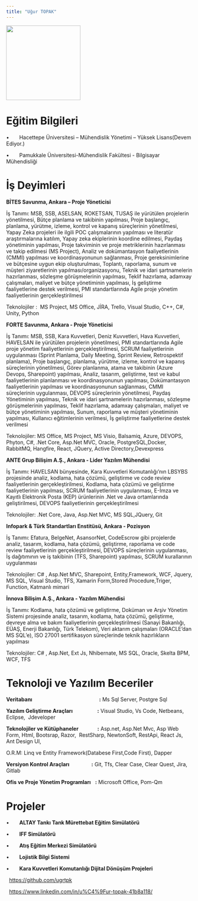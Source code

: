 ```yaml
---
title: "Uğur TOPAK"
---
```


![](/assets/images/ugur_topak.jpg){fig-align="center" width="201"}

# Eğitim Bilgileri

•       Hacettepe Üniversitesi – Mühendislik Yönetimi – Yüksek Lisans(Devem Ediyor.)

•       Pamukkale Üniversitesi-Mühendislik Fakültesi - Bilgisayar Mühendisliği 

# İş Deyimleri

**BİTES Savunma, Ankara – Proje Yöneticisi**  

İş Tanımı: MSB, SSB, ASELSAN, ROKETSAN, TUSAŞ ile yürütülen projelerin yönetilmesi, Bütçe planlama ve takibinin yapılması, Proje başlangıç, planlama, yürütme, izleme, kontrol ve kapanış süreçlerinin yönetilmesi, Yapay Zeka projeleri ile ilgili POC çalışmalarının yapılması ve literatür araştırmalarına katılım, Yapay zeka ekiplerinin koordine edilmesi, Paydaş yönetiminin yapılması, Proje takviminin ve proje metriklerinin hazırlanması ve takip edilmesi (MS Project), Analiz ve dokümantasyon faaliyetlerinin (CMMI) yapılması ve koordinasyonunun sağlanması, Proje gereksinimlerine ve bütçesine uygun ekip oluşturulması, Toplantı, raporlama, sunum ve müşteri ziyaretlerinin yapılması/organizasyonu, Teknik ve idari şartnamelerin hazırlanması, sözleşme görüşmelerinin yapılması, Teklif hazırlama, adamxay çalışmaları, maliyet ve bütçe yönetiminin yapılması, İş geliştirme faaliyetlerine destek verilmesi, PMI standartlarında Agile proje yönetim faaliyetlerinin gerçekleştirilmesi

Teknolojiler :  MS Project, MS Office, JİRA, Trello, Visual Studio, C++, C#, Unity, Python

**FORTE Savunma, Ankara - Proje Yöneticisi**  

İş Tanımı: MSB, SSB, Kara Kuvvetleri, Deniz Kuvvetleri, Hava Kuvvetleri, HAVELSAN ile yürütülen projelerin yönetilmesi, PMI standartlarında Agile proje yönetim faaliyetlerinin gerçekleştirilmesi, SCRUM faaliyetlerinin uygulanması (Sprint Planlama, Daily Meeting, Sprint Review, Retrospektif planlama), Proje başlangıç, planlama, yürütme, izleme, kontrol ve kapanış süreçlerinin yönetilmesi, Görev planlanma, atama ve takibinin (Azure Devops, Sharepoint) yapılması, Analiz, tasarım, geliştirme, test ve kabul faaliyetlerinin planlanması ve koordinasyonunun yapılması, Dokümantasyon faaliyetlerinin yapılması ve koordinasyonunun sağlanması, CMMI süreçlerinin uygulanması, DEVOPS süreçlerinin yönetilmesi, Paydaş Yönetiminin yapılması, Teknik ve idari şartnamelerin hazırlanması, sözleşme görüşmelerinin yapılması, Teklif hazırlama, adamxay çalışmaları, maliyet ve bütçe yönetiminin yapılması, Sunum, raporlama ve müşteri yönetiminin yapılması, Kullanıcı eğitimlerinin verilmesi, İş geliştirme faaliyetlerine destek verilmesi

Teknolojiler: MS Office, MS Project, MS Visio, Balsamiq, Azure, DEVOPS, Phyton, C#, .Net Core, Asp.Net MVC, Oracle, PostgreSQL,Docker, RabbitMQ, Hangfire, React, JQuery, Active Directory,Devexpress

**ANTE Grup Bilişim A.Ş., Ankara - Lider Yazılım Mühendisi**  

İş Tanımı: HAVELSAN bünyesinde, Kara Kuvvetleri Komutanlığı’nın LBSYBS projesinde analiz, kodlama, hata çözümü, geliştirme ve code review faaliyetlerinin gerçekleştirilmesi, Kodlama, hata çözümü ve geliştirme faaliyetlerinin yapılması, SCRUM faaliyetlerinin uygulanması, E-İmza ve Kayıtlı Elektronik Posta (KEP) ürünlerinin .Net ve Java ortamlarında geliştirilmesi, DEVOPS faaliyetlerinin gerçekleştirilmesi

Teknolojiler: .Net Core, Java, Asp.Net MVC, MS SQL,JQuery, Git

**Infopark & Türk Standartları Enstitüsü, Ankara - Pozisyon**  

İş Tanımı: Efatura, BelgeNet, AsansorNet, CodeEscrow gibi projelerde analiz, tasarım, kodlama, hata çözümü, geliştirme, raporlama ve code review faaliyetlerinin gerçekleştirilmesi, DEVOPS süreçlerinin uygulanması, İş dağıtımının ve iş takibinin (TFS, Sharepoint) yapılması, SCRUM kurallarının uygulanması

Teknolojiler: C# , Asp.Net MVC, Sharepoint, Entity,Framework, WCF, Jquery, MS SQL, Visual Studio, TFS, Xamarin Form,Stored Procedure,Triger, Function, Katmanlı mimari

**İnnova Bilişim A.Ş., Ankara - Yazılım Mühendisi**  

İş Tanımı: Kodlama, hata çözümü ve geliştirme, Doküman ve Arşiv Yönetim Sistemi projesinde analiz, tasarım, kodlama, hata çözümü, geliştirme, devreye alma ve bakım faaliyetlerinin gerçekleştirilmesi (Sanayi Bakanlığı, EÜAŞ, Enerji Bakanlığı, Türk Telekom), Veri aktarım çalışmaları (ORACLE’dan MS SQL’e), ISO 27001 sertifikasyon süreçlerinde teknik hazırlıkların yapılması

Teknolojiler: C# , Asp.Net, Ext Js, Nhibernate, MS SQL, Oracle, Skelta BPM, WCF, TFS

# Teknoloji ve Yazılım Beceriler

**Veritabanı**                                              **:** Ms Sql Server, Postgre Sql

**Yazılım Geliştirme Araçları**                 **:** Visual Studio, Vs Code, Netbeans,  Eclipse,  Jdeveloper 

**Teknolojiler ve Kütüphaneler**             **:** Asp.net, Asp.Net Mvc, Asp Web Form, Html, Bootsrap, Razor,  RestSharp, NewtonSoft, RestApi, React Js, Ant Design UI,

O.R.M: Linq ve Entity Framework(Databese First,Code First), Dapper

**Versiyon Kontrol Araçları                  :** Git, Tfs, Clear Case, Clear Quest, Jira, Gitlab 

**Ofis ve Proje Yönetim Programları**   **:** Microsoft Office, Pom-Qm

# Projeler

•       **ALTAY Tankı Tank Mürettebat Eğitim Simülatörü**  

•       **IFF Simülatörü**  

•       **Atış Eğitim Merkezi Simülatörü**  

•       **Lojistik Bilgi Sistemi**

•       **Kara Kuvvetleri Komutanlığı Dijital Dönüşüm Projeleri**  

  <https://github.com/ugrtpk>

  <https://www.linkedin.com/in/u%C4%9Fur-topak-41b8a118/>
